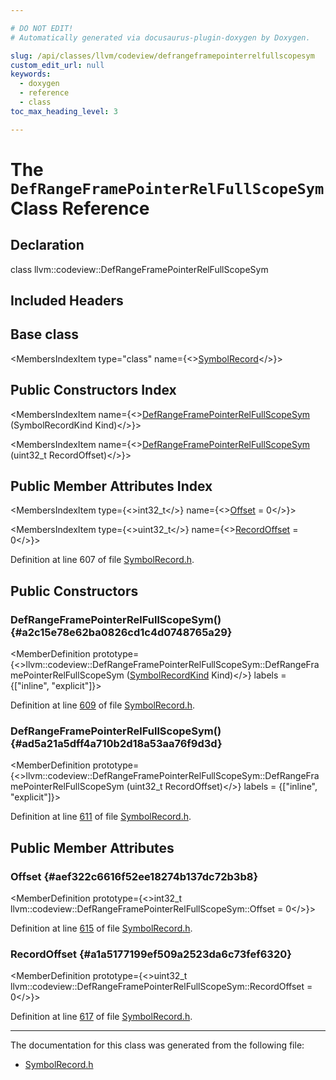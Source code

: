 ```yaml
---

# DO NOT EDIT!
# Automatically generated via docusaurus-plugin-doxygen by Doxygen.

slug: /api/classes/llvm/codeview/defrangeframepointerrelfullscopesym
custom_edit_url: null
keywords:
  - doxygen
  - reference
  - class
toc_max_heading_level: 3

---
```





# The `DefRangeFramePointerRelFullScopeSym` Class Reference

<DoxygenPage pluginConfig={pluginConfig}>



## Declaration

<CodeBlock>class llvm::codeview::DefRangeFramePointerRelFullScopeSym</CodeBlock>

## Included Headers

<IncludesList>
<IncludesListItem
  filePath="llvm/DebugInfo/CodeView/SymbolRecord.h"
  permalink="/docs/api/files/include/include/llvm/include/llvm/debuginfo/include/llvm/debuginfo/codeview/symbolrecord-h"
  isLocal="true" />
</IncludesList>

## Base class

<MembersIndex>

<MembersIndexItem
  type="class"
  name={<><a href="/docs/api/classes/llvm/codeview/symbolrecord">SymbolRecord</a></>}>
</MembersIndexItem>

</MembersIndex>

## Public Constructors Index

<MembersIndex>

<MembersIndexItem
  name={<><a href="#a2c15e78e62ba0826cd1c4d0748765a29">DefRangeFramePointerRelFullScopeSym</a> (SymbolRecordKind Kind)</>}>
</MembersIndexItem>

<MembersIndexItem
  name={<><a href="#ad5a21a5dff4a710b2d18a53aa76f9d3d">DefRangeFramePointerRelFullScopeSym</a> (uint32&#95;t RecordOffset)</>}>
</MembersIndexItem>

</MembersIndex>

## Public Member Attributes Index

<MembersIndex>

<MembersIndexItem
  type={<>int32&#95;t</>}
  name={<><a href="#aef322c6616f52ee18274b137dc72b3b8">Offset</a> = 0</>}>
</MembersIndexItem>

<MembersIndexItem
  type={<>uint32&#95;t</>}
  name={<><a href="#a1a5177199ef509a2523da6c73fef6320">RecordOffset</a> = 0</>}>
</MembersIndexItem>

</MembersIndex>


Definition at line 607 of file <a href="/docs/api/files/include/include/llvm/include/llvm/debuginfo/include/llvm/debuginfo/codeview/symbolrecord-h">SymbolRecord.h</a>.

<SectionDefinition>

## Public Constructors

### DefRangeFramePointerRelFullScopeSym() {#a2c15e78e62ba0826cd1c4d0748765a29}

<MemberDefinition
  prototype={<>llvm::codeview::DefRangeFramePointerRelFullScopeSym::DefRangeFramePointerRelFullScopeSym (<a href="/docs/api/namespaces/llvm/codeview/#a718bd404e8a87ee5e1a21b0c267cde17">SymbolRecordKind</a> Kind)</>}
  labels = {["inline", "explicit"]}>

Definition at line <a href="/docs/api/files/include/include/llvm/include/llvm/debuginfo/include/llvm/debuginfo/codeview/symbolrecord-h/#l00609">609</a> of file <a href="/docs/api/files/include/include/llvm/include/llvm/debuginfo/include/llvm/debuginfo/codeview/symbolrecord-h">SymbolRecord.h</a>.
</MemberDefinition>

### DefRangeFramePointerRelFullScopeSym() {#ad5a21a5dff4a710b2d18a53aa76f9d3d}

<MemberDefinition
  prototype={<>llvm::codeview::DefRangeFramePointerRelFullScopeSym::DefRangeFramePointerRelFullScopeSym (uint32&#95;t RecordOffset)</>}
  labels = {["inline", "explicit"]}>

Definition at line <a href="/docs/api/files/include/include/llvm/include/llvm/debuginfo/include/llvm/debuginfo/codeview/symbolrecord-h/#l00611">611</a> of file <a href="/docs/api/files/include/include/llvm/include/llvm/debuginfo/include/llvm/debuginfo/codeview/symbolrecord-h">SymbolRecord.h</a>.
</MemberDefinition>

</SectionDefinition>

<SectionDefinition>

## Public Member Attributes

### Offset {#aef322c6616f52ee18274b137dc72b3b8}

<MemberDefinition
  prototype={<>int32&#95;t llvm::codeview::DefRangeFramePointerRelFullScopeSym::Offset = 0</>}>

Definition at line <a href="/docs/api/files/include/include/llvm/include/llvm/debuginfo/include/llvm/debuginfo/codeview/symbolrecord-h/#l00615">615</a> of file <a href="/docs/api/files/include/include/llvm/include/llvm/debuginfo/include/llvm/debuginfo/codeview/symbolrecord-h">SymbolRecord.h</a>.
</MemberDefinition>

### RecordOffset {#a1a5177199ef509a2523da6c73fef6320}

<MemberDefinition
  prototype={<>uint32&#95;t llvm::codeview::DefRangeFramePointerRelFullScopeSym::RecordOffset = 0</>}>

Definition at line <a href="/docs/api/files/include/include/llvm/include/llvm/debuginfo/include/llvm/debuginfo/codeview/symbolrecord-h/#l00617">617</a> of file <a href="/docs/api/files/include/include/llvm/include/llvm/debuginfo/include/llvm/debuginfo/codeview/symbolrecord-h">SymbolRecord.h</a>.
</MemberDefinition>

</SectionDefinition>

<hr/>

The documentation for this class was generated from the following file:

<ul>
<li><a href="/docs/api/files/include/include/llvm/include/llvm/debuginfo/include/llvm/debuginfo/codeview/symbolrecord-h">SymbolRecord.h</a></li>
</ul>

</DoxygenPage>

